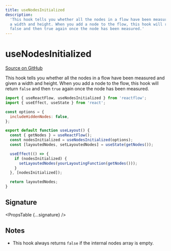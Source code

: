 ```yaml
---
title: useNodesInitialized
description:
  'This hook tells you whether all the nodes in a flow have been measured and given
  a width and height. When you add a node to the flow, this hook will return
  false and then true again once the node has been measured.'
---
```



# useNodesInitialized

[Source on GitHub](https://github.com/wbkd/react-flow/blob/bacaa99c73b347856f63c5d495f5a0829be1e431/packages/core/src/hooks/useNodesInitialized.ts/#L24)

This hook tells you whether all the nodes in a flow have been measured and given
a width and height. When you add a node to the flow, this hook will return
`false` and then `true` again once the node has been measured.

```jsx
import { useReactFlow, useNodesInitialized } from 'reactflow';
import { useEffect, useState } from 'react';

const options = {
  includeHiddenNodes: false,
};

export default function useLayout() {
  const { getNodes } = useReactFlow();
  const nodesInitialized = useNodesInitialized(options);
  const [layoutedNodes, setLayoutedNodes] = useState(getNodes());

  useEffect(() => {
    if (nodesInitialized) {
      setLayoutedNodes(yourLayoutingFunction(getNodes()));
    }
  }, [nodesInitialized]);

  return layoutedNodes;
}
```

## Signature

<PropsTable {...signature} />

## Notes

- This hook always returns `false` if the internal nodes array is empty.
